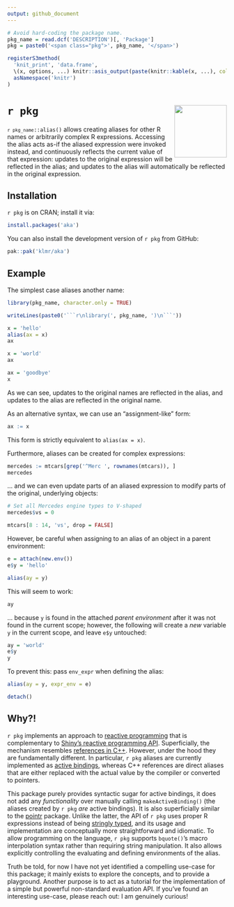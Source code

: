 ```yaml
---
output: github_document
---
```


<!-- README.md is generated from README.Rmd. Please edit that file -->

```r
# Avoid hard-coding the package name.
pkg_name = read.dcf('DESCRIPTION')[, 'Package']
pkg = paste0('<span class="pkg">', pkg_name, '</span>')

registerS3method(
  'knit_print', 'data.frame',
  \(x, options, ...) knitr::asis_output(paste(knitr::kable(x, ...), collapse = '\n')),
  asNamespace('knitr')
)
```


# `r pkg` <img src="man/figures/logo.svg" align="right" alt="" width="120" />

<code>`r pkg_name`::alias()</code> allows creating aliases for other R names or arbitrarily complex R expressions. Accessing the alias acts as-if the aliased expression were invoked instead, and continuously reflects the current value of that expression: updates to the original expression will be reflected in the alias; and updates to the alias will automatically be reflected in the original expression.


## Installation

`r pkg` is on CRAN; install it via:

```r
install.packages('aka')
```

You can also install the development version of `r pkg` from GitHub:

```r
pak::pak('klmr/aka')
```


## Example

The simplest case aliases another name:

```r
library(pkg_name, character.only = TRUE)
```

```r
writeLines(paste0('```r\nlibrary(', pkg_name, ')\n```'))
```

```r
x = 'hello'
alias(ax = x)
ax

x = 'world'
ax

ax = 'goodbye'
x
```

As we can see, updates to the original names are reflected in the alias, and updates to the alias are reflected in the original name.

As an alternative syntax, we can use an “assignment-like” form:

```r
ax := x
```

This form is strictly equivalent to `alias(ax = x)`.

Furthermore, aliases can be created for complex expressions:

```r
mercedes := mtcars[grep('^Merc ', rownames(mtcars)), ]
mercedes
```

… and we can even update parts of an aliased expression to modify parts of the original, underlying objects:

```r
# Set all Mercedes engine types to V-shaped
mercedes$vs = 0

mtcars[8 : 14, 'vs', drop = FALSE]
```

However, be careful when assigning to an alias of an object in a parent environment:

```r
e = attach(new.env())
e$y = 'hello'

alias(ay = y)
```

This will seem to work:

```r
ay
```

… because `y` is found in the attached *parent environment* after it was not found in the current scope; however, the following will create a *new* variable `y` in the current scope, and leave `e$y` untouched:

```r
ay = 'world'
e$y
y
```

To prevent this: pass `env_expr` when defining the alias:

```r
alias(ay = y, expr_env = e)
```

```r
detach()
```


## Why?!

`r pkg` implements an approach to [reactive programming][] that is complementary to [Shiny’s reactive programming API][shiny-reactive]. Superficially, the mechanism resembles [references in C++][cpp-references]. However, under the hood they are fundamentally different. In particular, `r pkg` aliases are currently implemented as [active bindings][], whereas C++ references are direct aliases that are either replaced with the actual value by the compiler or converted to pointers.

This package purely provides syntactic sugar for active bindings, it does not add any *functionality* over manually calling `makeActiveBinding()` (the aliases created by `r pkg` *are* active bindings). It is also superficially similar to the <span class="pkg">[pointr]</span> package. Unlike the latter, the API of `r pkg` uses proper R expressions instead of being [stringly typed][], and its usage and implementation are conceptually more straightforward and idiomatic. To allow programming on the language, `r pkg` supports `bquote()`’s macro interpolation syntax rather than requiring string manipulation. It also allows explicitly controlling the evaluating and defining environments of the alias.

Truth be told, for now I have not yet identified a compelling use-case for this package; it mainly exists to explore the concepts, and to provide a playground. Another purpose is to act as a tutorial for the implementation of a simple but powerful non-standard evaluation API. If you’ve found an interesting use-case, please reach out: I am genuinely curious!


[reactive programming]: https://en.wikipedia.org/wiki/Reactive_programming
[shiny-reactive]: https://mastering-shiny.org/basic-reactivity.html
[cpp-references]: https://en.wikipedia.org/wiki/Reference_(C%2B%2B)
[active bindings]: https://stat.ethz.ch/R-manual/R-devel/library/base/html/bindenv.html
[pointr]: https://cran.r-project.org/package=pointr
[stringly typed]: https://wiki.c2.com/?StringlyTyped
